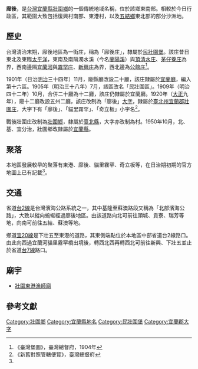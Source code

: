 {{noteTA
|1 = zh-cn:庄; zh-hk:庄; zh-tw:庄;
}}
'''廍後'''，是[[台灣|台灣]][[宜蘭縣|宜蘭縣]][[壯圍鄉|壯圍鄉]]的一個傳統地域名稱，位於該鄉東南部。相較於今日行政區，其範圍大致包括復興村南部、東港村，以及[[五結鄉|五結鄉]]東北部的部分沙洲地。

==歷史==
台灣清治末期，廍後地區為一街庄，稱為「廍後庄」，隸屬於[[民壯圍堡|民壯圍堡]]。該庄昔日東北及東臨[[太平洋|太平洋]]，東南及南隔濁水溪（今名[[蘭陽溪|蘭陽溪]]）與[[頂清水庄|頂清水庄]]、[[茅仔藔庄|茅仔藔庄]]為界，西南邊隔[[宜蘭河|宜蘭河]]與[[霧罕庄|霧罕庄]]、[[新興_(宜蘭縣壯圍鄉)|新興庄]]為界，西北邊為[[公館_(宜蘭縣)|公館庄]]<ref name="臺灣堡圖">《臺灣堡圖》，臺灣總督府，1904年</ref>。

1901年（日治[[明治|明治]]三十四年）11月，廢縣廳改設二十廳，該庄隸屬於[[宜蘭廳|宜蘭廳]]，編入第十六區。1905年（明治三十八年）7月，該區改名「民壯圍區」。1909年（明治四十二年）10月，合併二十廳為十二廳，該庄仍隸屬於宜蘭廳。1920年（[[大正|大正]]九年），廢十二廳改設五州二廳，該庄改制為「廍後」[[大字|大字]]，隸屬於[[臺北州|臺北州]][[宜蘭郡|宜蘭郡]][[壯圍庄|壯圍庄]]，大字下有「廍後」、「貓里霧罕」、「奇立板」小字名<ref>《新舊對照管轄便覽》，臺灣總督府</ref>。

戰後壯圍庄改制為[[壯圍鄉|壯圍鄉]]，隸屬於[[臺北縣|臺北縣]]，大字亦改制為村。1950年10月，北、基、宜分治，壯圍鄉改隸屬於[[宜蘭縣|宜蘭縣]]。

==聚落==
本地區發展較早的聚落有東港、廍後、貓里霧罕、奇立板等，在日治期初期的官方地圖上已有記載<ref name="臺灣堡圖"/>。

==交通==
省道[[台2線|台2線]]是台灣濱海公路系統之一，其中基隆至蘇澳路段又稱為「北部濱海公路」，大致以縱向蜿蜒經過廍後地區。由該道路向北可前往頭城、貢寮、瑞芳等地，向南可前往五結、蘇澳等地。

鄉道[[宜20線|宜20線]]是下壯五至東港的道路，其東側端點位於本地區中部省道台2線路口。由此向西過宜蘭河貓里霧罕橋出境後，轉西北西再轉西北可前往新興、下壯五並止於省道[[台7線|台7線]]路口。

==廟宇==
*[[壯圍東港漁師廟|壯圍東港漁師廟]]

== 參考文獻 ==
{{reflist}}

{{宜蘭郡}}

[[Category:壯圍鄉|Category:壯圍鄉]]
[[Category:宜蘭縣地名|Category:宜蘭縣地名]]
[[Category:民壯圍堡|Category:民壯圍堡]]
[[Category:宜蘭郡大字|Category:宜蘭郡大字]]